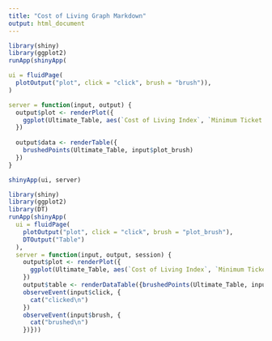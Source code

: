 ```yaml
---
title: "Cost of Living Graph Markdown"
output: html_document
---
```


```r

library(shiny)
library(ggplot2)
runApp(shinyApp(

ui = fluidPage(
  plotOutput("plot", click = "click", brush = "brush")),
)

server = function(input, output) {
  output$plot <- renderPlot({
    ggplot(Ultimate_Table, aes(`Cost of Living Index`, `Minimum Ticket Price`, color = City)) + geom_point() + ylim(0, 275)
  })
  
  output$data <- renderTable({
    brushedPoints(Ultimate_Table, input$plot_brush)
  })
}

shinyApp(ui, server)


```


```r
library(shiny)
library(ggplot2)
library(DT)
runApp(shinyApp(
  ui = fluidPage(
    plotOutput("plot", click = "click", brush = "plot_brush"), 
    DTOutput("Table")
  ),
  server = function(input, output, session) {
    output$plot <- renderPlot({
      ggplot(Ultimate_Table, aes(`Cost of Living Index`, `Minimum Ticket Price`, color= City)) + geom_point()
    })
    output$table <- renderDataTable({brushedPoints(Ultimate_Table, input$plot_brush, xvar = `Cost of Living Index`, yvar = `Minimum Ticket Price`)}) 
    observeEvent(input$click, {
      cat("clicked\n")
    })
    observeEvent(input$brush, {
      cat("brushed\n")
    })}))

```

